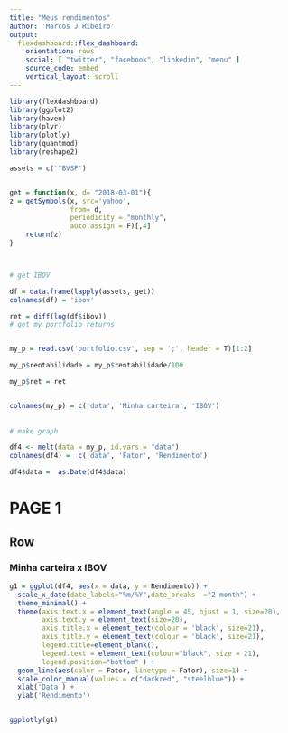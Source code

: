 ```yaml
---
title: "Meus rendimentos"
author: 'Marcos J Ribeiro'
output: 
  flexdashboard::flex_dashboard:
    orientation: rows
    social: [ "twitter", "facebook", "linkedin", "menu" ]
    source_code: embed
    vertical_layout: scroll
---
```


```r
library(flexdashboard)
library(ggplot2)
library(haven)
library(plyr)
library(plotly)
library(quantmod)
library(reshape2)
```


```r

assets = c('^BVSP')


get = function(x, d= "2018-03-01"){
z = getSymbols(x, src='yahoo', 
               from= d, 
               periodicity = "monthly",    
               auto.assign = F)[,4]
    return(z)
}



# get IBOV

df = data.frame(lapply(assets, get))
colnames(df) = 'ibov'

ret = diff(log(df$ibov))
# get my portfolio returns


my_p = read.csv('portfolio.csv', sep = ';', header = T)[1:2] 

my_p$rentabilidade = my_p$rentabilidade/100

my_p$ret = ret


colnames(my_p) = c('data', 'Minha carteira', 'IBOV')  
  
  
# make graph  

df4 <- melt(data = my_p, id.vars = "data")
colnames(df4) =  c('data', 'Fator', 'Rendimento')

df4$data =  as.Date(df4$data) 

```

PAGE 1
======================================================================

Row
-----------------------------------------------------------------------

### Minha carteira x IBOV

```r

g1 = ggplot(df4, aes(x = data, y = Rendimento)) + 
  scale_x_date(date_labels="%m/%Y",date_breaks  ="2 month") +
  theme_minimal() +
  theme(axis.text.x = element_text(angle = 45, hjust = 1, size=20), 
        axis.text.y = element_text(size=20), 
        axis.title.x = element_text(colour = 'black', size=21),
        axis.title.y = element_text(colour = 'black', size=21),
        legend.title=element_blank(),
        legend.text = element_text(colour="black", size = 21),
        legend.position="bottom" ) + 
  geom_line(aes(color = Fator, linetype = Fator), size=1) + 
  scale_color_manual(values = c("darkred", "steelblue")) +
  xlab('Data') + 
  ylab('Rendimento') 


ggplotly(g1)

```
